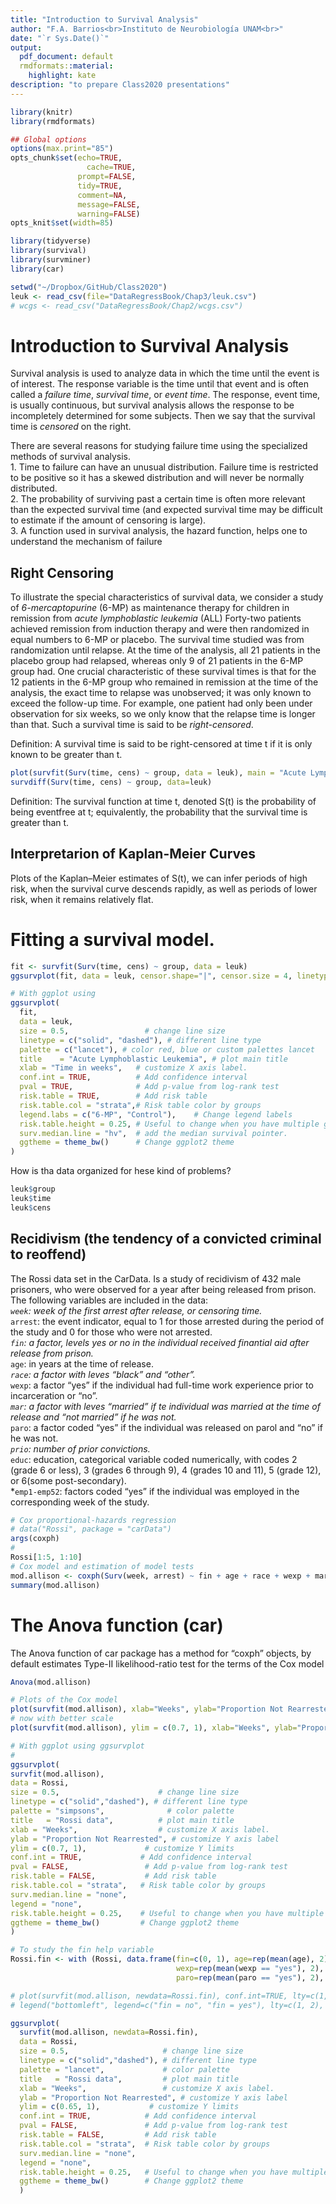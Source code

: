 ```yaml
---
title: "Introduction to Survival Analysis"
author: "F.A. Barrios<br>Instituto de Neurobiología UNAM<br>"
date: "`r Sys.Date()`"
output:
  pdf_document: default
  rmdformats::material:
    highlight: kate
description: "to prepare Class2020 presentations"
---
```



```r
library(knitr)
library(rmdformats)

## Global options
options(max.print="85")
opts_chunk$set(echo=TRUE,
	             cache=TRUE,
               prompt=FALSE,
               tidy=TRUE,
               comment=NA,
               message=FALSE,
               warning=FALSE)
opts_knit$set(width=85)
```

```r
library(tidyverse)
library(survival)
library(survminer)
library(car)

setwd("~/Dropbox/GitHub/Class2020")
leuk <- read_csv(file="DataRegressBook/Chap3/leuk.csv")
# wcgs <- read_csv("DataRegressBook/Chap2/wcgs.csv")
```

# Introduction to Survival Analysis

Survival analysis is used to analyze data in which the time until the event is of interest. The response variable is the time until that event and is often called a *failure time*, *survival time*, or *event time*. The response, event time, is usually continuous, but survival analysis allows the response to be incompletely determined for some subjects. Then we say that the survival time is *censored* on the right.  

There are several reasons for studying failure time using the specialized methods of survival analysis.  
1. Time to failure can have an unusual distribution. Failure time is restricted to be positive so it has a skewed distribution and will never be normally distributed.  
2. The probability of surviving past a certain time is often more relevant than the expected survival time (and expected survival time may be difficult to estimate if the amount of censoring is large).  
3. A function used in survival analysis, the hazard function, helps one to understand the mechanism of failure  

## Right Censoring

To illustrate the special characteristics of survival data, we consider a study of *6-mercaptopurine* (6-MP) as maintenance therapy for children in remission from *acute lymphoblastic leukemia* (ALL) Forty-two patients achieved remission from induction therapy and were then randomized in equal numbers to 6-MP or placebo. The survival time studied was from randomization until relapse. At the time of the analysis, all 21 patients in the placebo group had relapsed, whereas only 9 of 21 patients in the 6-MP group had. One crucial characteristic of these survival times is that for the 12 patients in the 6-MP group who remained in remission at the time of the analysis, the exact time to relapse was unobserved; it was only known to exceed the follow-up time. For example, one patient had only been under observation for six weeks, so we only know that the relapse time is longer than that. Such a survival time is said to be *right-censored*.  

Definition: A survival time is said to be right-censored at time t if it is only known to be greater than t.  

```r
plot(survfit(Surv(time, cens) ~ group, data = leuk), main = "Acute Lymphoblastic Leukemia", lty = c(1,2), ylab = "Probability", xlab = "Time weeks")
survdiff(Surv(time, cens) ~ group, data=leuk)
```

Definition: The survival function at time t, denoted S(t) is the probability of being eventfree at t; equivalently, the probability that the survival time is greater than t.

## Interpretarion of Kaplan-Meier Curves

Plots of the Kaplan–Meier estimates of S(t), we can infer periods of high risk, when the survival curve descends rapidly, as well as periods of lower risk, when it remains relatively flat.


# Fitting a survival model.


```r
fit <- survfit(Surv(time, cens) ~ group, data = leuk)
ggsurvplot(fit, data = leuk, censor.shape="|", censor.size = 4, linetype = c(1,2))

# With ggplot using 
ggsurvplot(
  fit, 
  data = leuk, 
  size = 0.5,                 # change line size
  linetype = c("solid", "dashed"), # different line type
  palette = c("lancet"), # color red, blue or custom palettes lancet
  title    = "Acute Lymphoblastic Leukemia", # plot main title
  xlab = "Time in weeks",   # customize X axis label.
  conf.int = TRUE,          # Add confidence interval
  pval = TRUE,              # Add p-value from log-rank test
  risk.table = TRUE,        # Add risk table
  risk.table.col = "strata",# Risk table color by groups
  legend.labs = c("6-MP", "Control"),    # Change legend labels
  risk.table.height = 0.25, # Useful to change when you have multiple groups
  surv.median.line = "hv",  # add the median survival pointer.
  ggtheme = theme_bw()      # Change ggplot2 theme
)
```

How is tha data organized for hese kind of problems?

```r
leuk$group
leuk$time
leuk$cens

```

## Recidivism (the tendency of a convicted criminal to reoffend)

The Rossi data set in the CarData. Is a study of recidivism of 432 male prisoners, who were observed for a year after being released from prison. The following variables are included in the data:  
*`week`: week of the first arrest after release, or censoring time.  
*`arrest`: the event indicator, equal to 1 for those arrested during the period of the study and 0 for those who were not arrested.  
*`fin`: a factor, levels yes or no in the individual received finantial aid after release from prison.  
*`age`: in years at the time of release.  
*`race`: a factor with leves "black" and "other".  
*`wexp`: a factor "yes" if the individual had full-time work experience prior to incarceration or "no".  
*`mar`: a factor with leves "married" if te individual was married at the time of release and "not married" if he was not.  
*`paro`: a factor coded "yes" if the individual was released on parol and "no" if he was not.  
*`prio`: number of prior convictions.  
*`educ`: education, categorical variable coded numerically, with codes 2 (grade 6 or less), 3 (grades 6 through 9), 4 (grades 10 and 11), 5 (grade 12), or 6(some post-secondary).  
*`emp1-emp52`: factors coded "yes" if the individual was employed in the corresponding week of the study.  



```r
# Cox proportional-hazards regression
# data("Rossi", package = "carData")
args(coxph)
#
Rossi[1:5, 1:10]
# Cox model and estimation of model tests
mod.allison <- coxph(Surv(week, arrest) ~ fin + age + race + wexp + mar + paro + prio, data = Rossi)
summary(mod.allison)
```

# The Anova function (car)

The Anova function of car package  has a method for "coxph" objects, by default estimates Type-II likelihood-ratio test for the terms of the Cox model


```r
Anova(mod.allison)

# Plots of the Cox model
plot(survfit(mod.allison), xlab="Weeks", ylab="Proportion Not Rearrested")
# now with better scale
plot(survfit(mod.allison), ylim = c(0.7, 1), xlab="Weeks", ylab="Proportion Not Rearrested")

# With ggplot using ggsurvplot
#
ggsurvplot(
survfit(mod.allison), 
data = Rossi, 
size = 0.5,                      # change line size
linetype = c("solid","dashed"), # different line type
palette = "simpsons",              # color palette
title   = "Rossi data",          # plot main title
xlab = "Weeks",                  # customize X axis label.
ylab = "Proportion Not Rearrested", # customize Y axis label
ylim = c(0.7, 1),             # customize Y limits
conf.int = TRUE,             # Add confidence interval
pval = FALSE,                 # Add p-value from log-rank test
risk.table = FALSE,           # Add risk table
risk.table.col = "strata",   # Risk table color by groups
surv.median.line = "none",
legend = "none",
risk.table.height = 0.25,    # Useful to change when you have multiple groups
ggtheme = theme_bw()         # Change ggplot2 theme
)

```


```r
# To study the fin help variable
Rossi.fin <- with (Rossi, data.frame(fin=c(0, 1), age=rep(mean(age), 2), race=rep(mean(race == "other"), 2),
                                     wexp=rep(mean(wexp == "yes"), 2), mar=rep(mean(mar == "not married"), 2),
                                     paro=rep(mean(paro == "yes"), 2), prio=rep(mean(prio), 2)))

# plot(survfit(mod.allison, newdata=Rossi.fin), conf.int=TRUE, lty=c(1,2), ylim=c(0.6, 1), xlab="Weeks", ylab="Proportion Not Rearrested")
# legend("bottomleft", legend=c("fin = no", "fin = yes"), lty=c(1, 2), insert=0.02)

ggsurvplot(
  survfit(mod.allison, newdata=Rossi.fin), 
  data = Rossi, 
  size = 0.5,                     # change line size
  linetype = c("solid","dashed"), # different line type
  palette = "lancet",             # color palette
  title   = "Rossi data",         # plot main title
  xlab = "Weeks",                 # customize X axis label.
  ylab = "Proportion Not Rearrested", # customize Y axis label
  ylim = c(0.65, 1),           # customize Y limits
  conf.int = TRUE,            # Add confidence interval
  pval = FALSE,               # Add p-value from log-rank test
  risk.table = FALSE,         # Add risk table
  risk.table.col = "strata",  # Risk table color by groups
  surv.median.line = "none",
  legend = "none",
  risk.table.height = 0.25,   # Useful to change when you have multiple groups
  ggtheme = theme_bw()        # Change ggplot2 theme
  )

```

